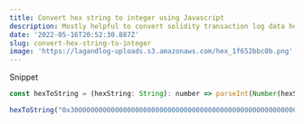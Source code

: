 ```yaml
---
title: Convert hex string to integer using Javascript
description: Mostly helpful to convert solidity transaction log data hex string into integer
date: '2022-05-16T20:52:30.887Z'
slug: convert-hex-string-to-integer
image: 'https://lagandlog-uploads.s3.amazonaws.com/hex_1f652bbc0b.png'
---
```


<Heading>Snippet</Heading>

```js
const hexToString = (hexString: String): number => parseInt(Number(hexString).toString());

hexToString("0x30000000000000000000000000000000000000000000000000000000000000064"); // -> 3
```